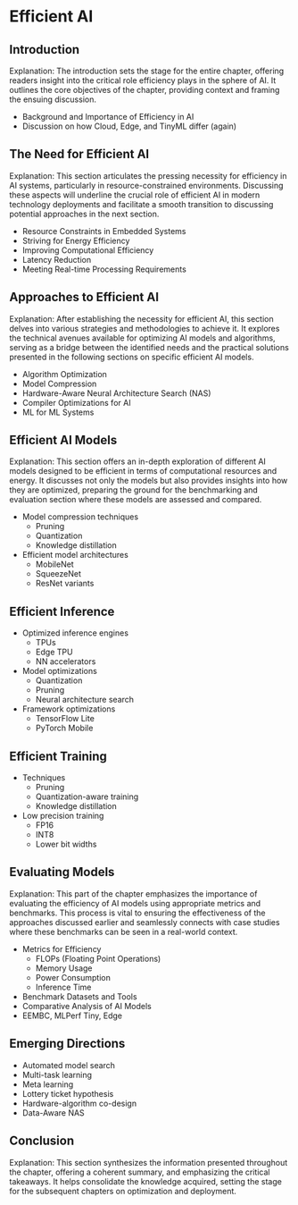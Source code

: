# Efficient AI

## Introduction

Explanation: The introduction sets the stage for the entire chapter, offering readers insight into the critical role efficiency plays in the sphere of AI. It outlines the core objectives of the chapter, providing context and framing the ensuing discussion.

- Background and Importance of Efficiency in AI
- Discussion on how Cloud, Edge, and TinyML differ (again)

## The Need for Efficient AI

Explanation: This section articulates the pressing necessity for efficiency in AI systems, particularly in resource-constrained environments. Discussing these aspects will underline the crucial role of efficient AI in modern technology deployments and facilitate a smooth transition to discussing potential approaches in the next section.

- Resource Constraints in Embedded Systems
- Striving for Energy Efficiency
- Improving Computational Efficiency
- Latency Reduction
- Meeting Real-time Processing Requirements

## Approaches to Efficient AI

Explanation: After establishing the necessity for efficient AI, this section delves into various strategies and methodologies to achieve it. It explores the technical avenues available for optimizing AI models and algorithms, serving as a bridge between the identified needs and the practical solutions presented in the following sections on specific efficient AI models.

- Algorithm Optimization
- Model Compression
- Hardware-Aware Neural Architecture Search (NAS)
- Compiler Optimizations for AI
- ML for ML Systems

## Efficient AI Models

Explanation: This section offers an in-depth exploration of different AI models designed to be efficient in terms of computational resources and energy. It discusses not only the models but also provides insights into how they are optimized, preparing the ground for the benchmarking and evaluation section where these models are assessed and compared.

- Model compression techniques
  - Pruning
  - Quantization
  - Knowledge distillation
- Efficient model architectures
  - MobileNet
  - SqueezeNet
  - ResNet variants

## Efficient Inference

- Optimized inference engines
  - TPUs
  - Edge TPU
  - NN accelerators
- Model optimizations
  - Quantization
  - Pruning
  - Neural architecture search 
- Framework optimizations
  - TensorFlow Lite
  - PyTorch Mobile

## Efficient Training

- Techniques
  - Pruning
  - Quantization-aware training
  - Knowledge distillation
- Low precision training
  - FP16
  - INT8
  - Lower bit widths

## Evaluating Models

Explanation: This part of the chapter emphasizes the importance of evaluating the efficiency of AI models using appropriate metrics and benchmarks. This process is vital to ensuring the effectiveness of the approaches discussed earlier and seamlessly connects with case studies where these benchmarks can be seen in a real-world context.

- Metrics for Efficiency
  - FLOPs (Floating Point Operations)
  - Memory Usage
  - Power Consumption
  - Inference Time
- Benchmark Datasets and Tools
- Comparative Analysis of AI Models
- EEMBC, MLPerf Tiny, Edge

## Emerging Directions

- Automated model search
- Multi-task learning  
- Meta learning
- Lottery ticket hypothesis
- Hardware-algorithm co-design
- Data-Aware NAS

## Conclusion

Explanation: This section synthesizes the information presented throughout the chapter, offering a coherent summary, and emphasizing the critical takeaways. It helps consolidate the knowledge acquired, setting the stage for the subsequent chapters on optimization and deployment.